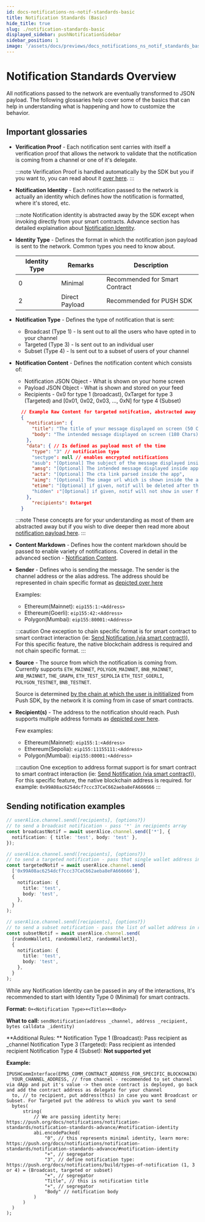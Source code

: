 ```yaml
---
id: docs-notifications-ns-notif-standards-basic
title: Notification Standards (Basic)
hide_title: true
slug: ./notification-standards-basic
displayed_sidebar: pushNotificationSidebar
sidebar_position: 1
image: '/assets/docs/previews/docs_notifications_ns_notif_standards_basic--notification_standards_(basic).png'
---
```


# Notification Standards Overview

All notifications passed to the network are eventually transformed to JSON payload. The following glossaries help cover some of the basics that can help in understanding what is happening and how to customize the behavior.

<head>
  <title>
    Notification Standards (Basic) | Push Notifications | Push Documentation
  </title>
</head>


## Important glossaries

- **Verification Proof** - Each notification sent carries with itself a verification proof that allows the network to validate that the notification is coming from a channel or one of it's delegate.

  :::note
  Verification Proof is handled automatically by the SDK but you if you want to, you can read about it [over here](docs/notifications/notification-standards/notification-standards-advance/#notification-verification-proof 'post explaining notification verification proof in Push protocol').
  :::

- **Notification Identity** - Each notification passed to the network is actually an identity which defines how the notification is formatted, where it's stored, etc.

  :::note
  Notification identity is abstracted away by the SDK except when invoking directly from your smart contracts. Advance section has detailed explaination about [Notification Identity](docs/notifications/notification-standards/notification-standards-advance/#notification-identity 'post explaining notification identity in Push protocol').

- **Identity Type** - Defines the format in which the notification json payload is sent to the network. Common types you need to know about.

  | Identity Type | Remarks        | Description                    |
  | ------------- | -------------- | ------------------------------ |
  | 0             | Minimal        | Recommended for Smart Contract |
  | 2             | Direct Payload | Recommended for PUSH SDK       |

- **Notification Type** - Defines the type of notification that is sent:

  - Broadcast (Type 1) - Is sent out to all the users who have opted in to your channel
  - Targeted (Type 3) - Is sent out to an individual user
  - Subset (Type 4) - Is sent out to a subset of users of your channel

- **Notification Content** - Defines the notification content which consists of:

  - Notification JSON Object - What is shown on your home screen
  - Payload JSON Object - What is shown and stored on your feed
  - Recipients - 0x0 for type 1 (broadcast), 0xTarget for type 3 (Targeted) and [0x01, 0x02, 0x03, ..., 0xN] for type 4 (Subset)

  ```json
    // Example Raw Content for targeted notifcation, abstracted away by SDK
    {
      "notification": {
        "title": "The title of your message displayed on screen (50 Chars)",
        "body": "The intended message displayed on screen (180 Chars)"
      },
      "data": { // Is defined as payload most of the time
        "type": "3" // notification type
        "sectype": null // enables encrypted notifications
        "asub": "[Optional] The subject of the message displayed inside app (80 Chars)",
        "amsg": "[Optional] The intended message displayed inside app (500 Chars)",
        "acta": "[Optional] The cta link parsed inside the app",
        "aimg": "[Optional] The image url which is shown inside the app",
        "etime": "[Optional] if given, notif will be deleted after this in epoch"
        "hidden" :"[Optional] if given, notif will not show in user feed"
      },
        "recipients": 0xtarget
    }
  ```

  :::note
  These concepts are for your understanding as most of them are abstracted away but if you wish to dive deeper then read more about [notification payload here](docs/notifications/notification-standards/notification-standards-advance/#notification-payload 'post explaining notification payload in in Push protocol').
  :::

- **Content Markdown** - Defines how the content markdown should be passed to enable variety of notifications. Covered in detail in the advanced section - [Notification Content](docs/notifications/notification-standards/notification-standards-advance/#notification-content 'post explaining notification content and how to customize it in in Push protocol').

- **Sender** - Defines who is sending the message. The sender is the channel address or the alias address. The address should be represented in chain specific format as [depicted over here](/docs/notifications/important-concepts/#chain-specific-wallet-address 'About chain specific wallet address')

  Examples:

  - Ethereum(Mainnet): `eip155:1:<Address>`
  - Ethereum(Goerli): `eip155:42:<Address>`
  - Polygon(Mumbai): `eip155:80001:<Address>`

  :::caution
  One exception to chain specific format is for smart contract to smart contract interaction (ie: [Send Notification (via smart contract)](/docs/notifications/build/send-notification-via-smart-contract/ 'Send notification via smart contract')), For this specific feature, the native blockchain address is required and not chain specific format.
  :::

- **Source** - The source from which the notification is coming from. Currently supports `ETH_MAINNET`, `POLYGON_MAINNET`, `BNB_MAINNET`, `ARB_MAINNET`, `THE_GRAPH`, `ETH_TEST_SEPOLIA` `ETH_TEST_GOERLI`, `POLYGON_TESTNET`, `BNB_TESTNET`.

  Source is determined [by the chain at which the user is inititialized](http://localhost:3000/docs/notifications/build/initialize-user/ 'Initialize User Push SDK') from Push SDK, by the network it is coming from in case of smart contracts.

- **Recipient(s)** - The address to the notification should reach. Push supports multiple address formats as [depicted over here](/docs/notifications/important-concepts/#types-of-supported-wallet-address-account 'learn about all supported wallet address account').

  Few examples:

  - Ethereum(Mainnet): `eip155:1:<Address>`
  - Ethereum(Sepolia): `eip155:11155111:<Address>`
  - Polygon(Mumbai): `eip155:80001:<Address>`

  :::caution
  One exception to address format support is for smart contract to smart contract interaction (ie: [Send Notification (via smart contract)](/docs/notifications/build/send-notification-via-smart-contract/ 'Send notification via smart contract')), For this specific feature, the native blockchain address is required. for example: `0x99A08ac6254dcf7ccc37CeC662aeba8eFA666666`
  :::

## Sending notification examples

<Tabs groupId="notification-examples">
  <TabItem value="Push SDK" default>

```typescript
// userAlice.channel.send([recipients], {options?})
// to send a broadcast notification - pass '*' in recipients array
const broadcastNotif = await userAlice.channel.send(['*'], {
  notification: { title: 'test', body: 'test' },
});

// userAlice.channel.send([recipients], {options?})
// to send a targeted notification - pass that single wallet address in recipients array
const targetedNotif = await userAlice.channel.send(
  ['0x99A08ac6254dcf7ccc37CeC662aeba8eFA666666'],
  {
    notification: {
      title: 'test',
      body: 'test',
    },
  }
);

// userAlice.channel.send([recipients], {options?})
// to send a subset notification - pass the list of wallet address in recipients array
const subsetNotif = await userAlice.channel.send(
  [randomWallet1, randomWallet2, randomWallet3],
  {
    notification: {
      title: 'test',
      body: 'test',
    },
  }
);
```

  </TabItem>

  <TabItem value="Smart Contract" default>

While any Notification Identity can be passed in any of the interactions, It's recommended to start with Identity Type 0 (Minimal) for smart contracts.

**Format:** `0+<Notification Type>+<Title>+<Body>`

**What to call:** `sendNotification(address _channel, address _recipient, bytes calldata _identity)`

**Additional Rules: **
Notification Type 1 (Broadcast): Pass recipient as \_channel
Notification Type 3 (Targeted): Pass recipient as intended recipient
Notification Type 4 (Subset): **Not supported yet**

**Example:**

```solidity
IPUSHCommInterface(EPNS_COMM_CONTRACT_ADDRESS_FOR_SPECIFIC_BLOCKCHAIN).sendNotification(
  YOUR_CHANNEL_ADDRESS, // from channel - recommended to set channel via dApp and put it's value -> then once contract is deployed, go back and add the contract address as delegate for your channel
  to, // to recipient, put address(this) in case you want Broadcast or Subset. For Targeted put the address to which you want to send
  bytes(
      string(
          // We are passing identity here: https://push.org/docs/notifications/notification-standards/notification-standards-advance/#notification-identity
          abi.encodePacked(
              "0", // this represents minimal identity, learn more: https://push.org/docs/notifications/notification-standards/notification-standards-advance/#notification-identity
              "+", // segregator
              "3", // define notification type:  https://push.org/docs/notifications/build/types-of-notification (1, 3 or 4) = (Broadcast, targeted or subset)
              "+", // segregator
              "Title", // this is notification title
              "+", // segregator
              "Body" // notification body
          )
      )
  )
);
```

  </TabItem>
</Tabs>
